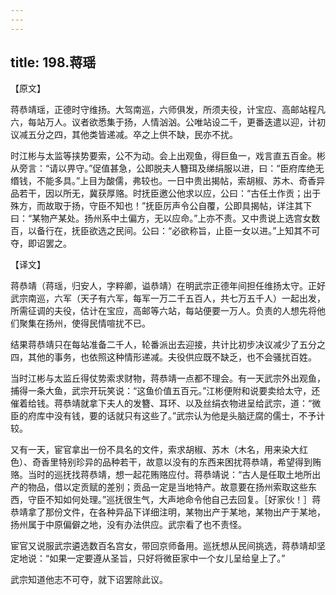 ```yaml
---
---
---
```

title: 198.蒋瑶
---



【原文】

蒋恭靖瑶，正德时守维扬。大驾南巡，六师俱发，所须夫役，计宝应、高邮站程凡六，每站万人。议者欲悉集于扬，人情汹汹。公唯站设二千，更番迭遣以迎，计初议减五分之四，其他类皆递减。卒之上供不缺，民亦不扰。

时江彬与太监等挟势要索，公不为动。会上出观鱼，得巨鱼一，戏言直五百金。彬从旁言：“请以畀守。”促值甚急，公即脱夫人簪珥及绨绢服以进，曰：“臣府库绝无缗钱，不能多具。”上目为酸儒，弗较也。一日中贵出揭帖，索胡椒、苏木、奇香异品若干，因以所无，冀获厚赂。时抚臣邀公他求以应，公曰：“古任土作贡；出于殊方，而故取于扬，守臣不知也！”抚臣厉声令公自覆，公即具揭帖，详注其下曰：“某物产某处。扬州系中土偏方，无以应命。”上亦不责。又中贵说上选宫女数百，以备行在，抚臣欲选之民间。公曰：“必欲称旨，止臣一女以进。”上知其不可夺，即诏罢之。

【译文】

蒋恭靖（蒋瑶，归安人，字粹卿，谥恭靖）在明武宗正德年间担任维扬太守。正好武宗南巡，六军（天子有六军，每军一万二千五百人，共七万五千人）一起出发，所需征调的夫役，估计在宝应，高邮等六站，每站便要一万人。负责的人想先将他们聚集在扬州，使得民情喧扰不已。

结果蒋恭靖只在每站准备二千人，轮番派出去迎接，共计比初步决议减少了五分之四，其他的事务，也依照这种情形递减。夫役供应既不缺乏，也不会骚扰百姓。

当时江彬与太监丘得仗势索求财物，蒋恭靖一点都不理会。有一天武宗外出观鱼，捕得一条大鱼，武宗开玩笑说：“这鱼价值五百元。”江彬便附和说要卖给太守，还催着给钱。蒋恭靖就拿下夫人的发簪、耳环、以及丝绢衣物进呈给武宗，道：“微臣的府库中没有钱，要的话就只有这些了。”武宗认为他是头脑迂腐的儒士，不予计较。

又有一天，宦官拿出一份不具名的文件，索求胡椒、苏木（木名，用来染大红色）、奇香里特别珍异的品种若干，故意以没有的东西来困扰蒋恭靖，希望得到贿赂。当时的巡抚找蒋恭靖，想一起花贿赂应付。蒋恭靖说：“古人是任取土地所出产的物品，借以定贡赋的差别；贡品一定是当地特产。故意要在扬州索取这些东西，守臣不知如何处理。”巡抚很生气，大声地命令他自己去回复。［好家伙！］蒋恭靖拿了那份文件，在各种异品下详细注明，某物出产于某地，某物出产于某地，扬州属于中原偏僻之地，没有办法供应。武宗看了也不责怪。

宦官又说服武宗遴选数百名宫女，带回京师备用。巡抚想从民间挑选，蒋恭靖却坚定地说：“如果一定要遵从圣旨，只好将微臣家中一个女儿呈给皇上了。”

武宗知道他志不可夺，就下诏罢除此议。